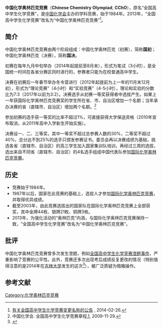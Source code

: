 '''中国化学奥林匹克竞赛'''（'''Chinese Chemistry Olympiad''', '''CChO'''），原名“全国高中学生化学竞赛”，是[[中國化學會_(中華人民共和國)|中国化学会]]主办的学科竞赛，始于1984年。2013年，“全国高中学生化学竞赛”改名为“中国化学奥林匹克竞赛”<ref name="CChOChangeName">[http://www.ccho.org.cn/index.php?m=content&c=index&a=show&catid=93&id=73 有关全国高中学生化学竞赛变更名称的公告] {{Wayback|url=http://www.ccho.org.cn/index.php?m=content&c=index&a=show&catid=93&id=73 |date=20140826114040 }}, 2014-02-26.</ref>。

==简介==
中国化学奥林匹克竞赛由两个阶段组成：中国化学奥林匹克（初赛），简称'''国初'''；中国化学奥林匹克（决赛），简称'''国决'''。

初赛在每年九月中旬举办（2014年起提前至8月末），形式为笔试（3小时），是全国统一时间在各省分赛区同时进行的，参赛者只能为在校普通高中学生。

决赛在初赛后一年春节举办冬令营进行（2012年起提前为上一年的11月末12月初），形式为“理论竞赛”（4小时）和“实验竞赛”（4-5小时），理论和实验的分数比为7:3（2017年以前为3:2）。决赛选手从初赛一等奖获得者中选拔产生。如果上一年获国际化学奥林匹克竞赛奖的学生所在省、市、自治区增加一个名额；当年承办决赛的省（直辖市、自治区）增加两个名额。<ref name="CChO">中国化学会. 全国高中学生化学竞赛章程,[http://icho.cn/news/?hid=115]{{dead link|date=2017年11月 |bot=InternetArchiveBot |fix-attempted=yes }}, 2009-11-29.</ref>

参加初赛的选手获一等奖的比率不超过1%，可直接获得大学保送资格（2010年宣布取消，从2011年高中入学新生开始实施）。

决赛设一、二、三等奖，其中一等奖不超过总参赛人数的30%，二等奖不超过40%，总分达不到25%的选手只颁发参赛证书。委员会再以决赛成绩为基础，挑选各省（直辖市、自治区）的高三学生加入国家集训队培训，再经过三周的选拔，选出来自不同省（直辖市、自治区）的4名选手组成中国代表队参加[[国际化学奥林匹克竞赛|国际化学奥林匹克竞赛]]。

==历史==
* 竞赛始于1984年。
* 1987年以后，国家在此竞赛的基础上，选拔人才参加[[国际化学奥林匹克竞赛|国际化学奥林匹克竞赛]]，并取得优异成绩。
* 截至2003年，由此竞赛选拔出的国家队在国际化学奥林匹克竞赛上全部获奖，其中金牌44枚、银牌21枚、铜牌3枚。
* 2013年，为强化活动的“奥林匹克”内涵，与国际化学奥林匹克竞赛保持一致，“全国高中学生化学竞赛”改名为“中国化学奥林匹克竞赛”。

==批评==
中国化学奥林匹克竞赛曾多次发生泄题，例如[[全国高中学生化学竞赛泄题事件|全国高中学生化学竞赛泄题事件]]，严重影响了竞赛的公平性。此外，竞赛还多次出现考后成绩反复更改的情况（特别值得注意的是2014年在[[吉林大学|吉林大学]]发生的这次<ref>{{cite news|author1=张国|title=化学奥赛成绩变来变去惹争议|url=http://zqb.cyol.com/html/2015-01/16/nw.D110000zgqnb_20150116_5-01.htm|accessdate=2015-07-28|work=《[[中国青年报|中国青年报]]》|date=2015-01-16|archive-date=2016-10-29|archive-url=https://web.archive.org/web/20161029214815/http://zqb.cyol.com/html/2015-01/16/nw.D110000zgqnb_20150116_5-01.htm|dead-url=no}}</ref>），被广泛质疑为暗箱操作。

==参考文献==
{{Reflist}}

[[Category:化学奥林匹克竞赛|Category:化学奥林匹克竞赛]]